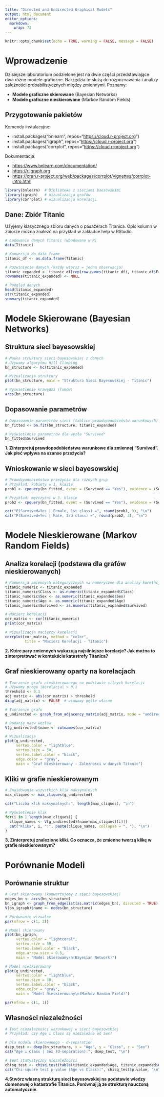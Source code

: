 ```yaml
---
title: "Directed and Undirected Graphical Models"
output: html_document 
editor_options: 
  markdown: 
    wrap: 72
---
```


```r
knitr::opts_chunk$set(echo = TRUE, warning = FALSE, message = FALSE)
```

# Wprowadzenie

Dzisiejsze laboratorium podzielone jest na dwie części przedstawiające
dwa różne modele graficzne. Narzędzia te służą do rozpoznawania i
analizy zależności probabilistycznych między zmiennymi. Poznamy:

-   **Modele graficzne skierowane** (Bayesian Networks)
-   **Modele graficzne nieskierowane** (Markov Random Fields)

## Przygotowanie pakietów

Komendy instalacyjne:

-   install.packages("bnlearn", repos="<https://cloud.r-project.org>")
-   install.packages("igraph", repos="<https://cloud.r-project.org>")
-   install.packages("corrplot", repos="<https://cloud.r-project.org>")

Dokumentacja:

-   <https://www.bnlearn.com/documentation/>
-   <https://r.igraph.org>
-   <https://cran.r-project.org/web/packages/corrplot/vignettes/corrplot-intro.html>

```r
library(bnlearn)  # Biblioteka z sieciami baesowskimi
library(igraph)   # Wizualizacja grafów
library(corrplot) # wizualizacja korelacji
```

## Dane: Zbiór Titanic

Użyjemy klasycznego zbioru danych o pasażerach Titanica. Opis kolumn w
zbiorze można znaleźć na przykład w zakładce help w RStudio.

```r
# Ładowanie danych Titanic (wbudowane w R)
data(Titanic)

# Konwersja do data frame
titanic_df <- as.data.frame(Titanic)

# Rozwinięcie danych (każdy wiersz = jedna obserwacja)
titanic_expanded <- titanic_df[rep(row.names(titanic_df), titanic_df$Freq), 1:4]
rownames(titanic_expanded) <- NULL

# Podgląd danych
head(titanic_expanded)
str(titanic_expanded)
summary(titanic_expanded)
```

# Modele Skierowane (Bayesian Networks)

## Struktura sieci bayesowskiej

```r
# Nauka struktury sieci bayesowskiej z danych
# Używamy algorytmu Hill Climbing
bn_structure <- hc(titanic_expanded)

# Wizualizacja struktury
plot(bn_structure, main = "Struktura Sieci Bayesowskiej - Titanic")

# Wyświetlenie krawędzi (łuków)
arcs(bn_structure)
```

## Dopasowanie parametrów

```r
# Dopasowanie parametrów sieci (tablice prawdopodobieństw warunkowych)
bn_fitted <- bn.fit(bn_structure, titanic_expanded)

# Wyświetlenie parametrów dla węzła "Survived"
bn_fitted$Survived
```

**1. Zinterpretuj prawdopodobieństwa warunkowe dla zmiennej "Survived".
Jak płeć wpływa na szanse przeżycia?**

## Wnioskowanie w sieci bayesowskiej

```r
# Prawdopodobieństwo przeżycia dla różnych grup
# Przykład: kobiety w 1. klasie
prob1 <- cpquery(bn_fitted, event = (Survived == "Yes"), evidence = (Sex == "Female" & Class == "1st"))

# Przykład: mężczyźni w 3. klasie  
prob2 <- cpquery(bn_fitted, event = (Survived == "Yes"), evidence = (Sex == "Male" & Class == "3rd"))

cat("P(Survived=Yes | Female, 1st class) =", round(prob1, 3), "\n")
cat("P(Survived=Yes | Male, 3rd class) =", round(prob2, 3), "\n")
```

# Modele Nieskierowane (Markov Random Fields)

## Analiza korelacji (podstawa dla grafów nieskierowanych)

```r
# Konwersja zmiennych kategorycznych na numeryczne dla analizy korelacji
titanic_numeric <- titanic_expanded
titanic_numeric$Class <- as.numeric(titanic_expanded$Class)
titanic_numeric$Sex <- as.numeric(titanic_expanded$Sex)
titanic_numeric$Age <- as.numeric(titanic_expanded$Age)
titanic_numeric$Survived <- as.numeric(titanic_expanded$Survived)

# Macierz korelacji
cor_matrix <- cor(titanic_numeric)
print(cor_matrix)

# Wizualizacja macierzy korelacji
corrplot(cor_matrix, method = "color",
         title = "Macierz Korelacji - Titanic")
```

**2. Które pary zmiennych wykazują najsilniejsze korelacje? Jak można to
zinterpretować w kontekście katastrofy Titanica?**

## Graf nieskierowany oparty na korelacjach

```r
# Tworzenie grafu nieskierowanego na podstawie silnych korelacji
# Używamy progu |korelacja| > 0.1
threshold <- 0.1
adj_matrix <- abs(cor_matrix) > threshold
diag(adj_matrix) <- FALSE  # usuwamy pętle własne

# Tworzenie grafu
g_undirected <- graph_from_adjacency_matrix(adj_matrix, mode = "undirected")

# Dodanie nazw węzłów
V(g_undirected)$name <- colnames(cor_matrix)

# Wizualizacja
plot(g_undirected, 
     vertex.color = "lightblue",
     vertex.size = 30,
     vertex.label.color = "black",
     edge.color = "gray",
     main = "Graf Nieskierowany - Zależności w danych Titanic")
```

## Kliki w grafie nieskierowanym

```r
# Znajdowanie wszystkich klik maksymalnych
max_cliques <- max_cliques(g_undirected)

cat("Liczba klik maksymalnych:", length(max_cliques), "\n")

# Wyświetlenie klik
for(i in 1:length(max_cliques)) {
  clique_names <- V(g_undirected)$name[max_cliques[[i]]]
  cat("Klika", i, ":", paste(clique_names, collapse = ", "), "\n")
}
```

**3. Zinterpretuj znalezione kliki. Co oznacza, że zmienne tworzą klikę
w grafie nieskierowanym?**

# Porównanie Modeli

## Porównanie struktur

```r
# Graf skierowany (konwertujemy z sieci bayesowskiej)
edges_bn <- arcs(bn_structure)
bn_igraph <- graph_from_edgelist(as.matrix(edges_bn), directed = TRUE)
V(bn_igraph)$name <- nodes(bn_structure)

# Porównanie wizualne
par(mfrow = c(1, 2))

# Model skierowany
plot(bn_igraph, 
     vertex.color = "lightcoral",
     vertex.size = 30,
     vertex.label.color = "black",
     edge.arrow.size = 0.5,
     main = "Model Skierowany\n(Bayesian Network)")

# Model nieskierowany  
plot(g_undirected,
     vertex.color = "lightblue", 
     vertex.size = 30,
     vertex.label.color = "black",
     edge.color = "gray",
     main = "Model Nieskierowany\n(Markov Random Field)")

par(mfrow = c(1, 1))
```

## Własności niezależności

```r
# Test niezależności warunkowej w sieci bayesowskiej
# Przykład: czy Age i Class są niezależne od Sex?

# Dla modelu skierowanego - d-separation
dsep_test <- dsep(bn_structure, x = "Age", y = "Class", z = "Sex")
cat("Age ⊥ Class | Sex (d-separation):", dsep_test, "\n")

# Test statystyczny niezależności
chisq_test <- chisq.test(table(titanic_expanded$Age, titanic_expanded$Class))
cat("Chi-square test p-value (Age vs Class):", chisq_test$p.value, "\n")
```

**4.Stwórz własną strukturę sieci bayesowskiej na podstawie wiedzy
domenowej o katastrofie Titanica. Porównaj ją ze strukturą nauczoną
automatycznie.**
